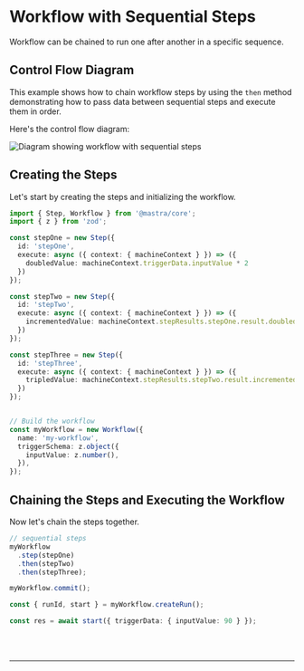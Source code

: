
# Workflow with Sequential Steps

Workflow can be chained to run one after another in a specific sequence.

## Control Flow Diagram

This example shows how to chain workflow steps by using the `then` method demonstrating how to pass data between sequential steps and execute them in order.

Here's the control flow diagram:

<img src="/sequential-chains.png" alt="Diagram showing workflow with sequential steps" width={600} />

## Creating the Steps

Let's start by creating the steps and initializing the workflow.

```ts showLineNumbers copy
import { Step, Workflow } from '@mastra/core';
import { z } from 'zod';

const stepOne = new Step({
  id: 'stepOne',
  execute: async ({ context: { machineContext } }) => ({
    doubledValue: machineContext.triggerData.inputValue * 2 
  })
});

const stepTwo = new Step({
  id: 'stepTwo',
  execute: async ({ context: { machineContext } }) => ({
    incrementedValue: machineContext.stepResults.stepOne.result.doubledValue + 1
  })
});

const stepThree = new Step({
  id: 'stepThree',
  execute: async ({ context: { machineContext } }) => ({
    tripledValue: machineContext.stepResults.stepTwo.result.incrementedValue * 3
  })
});


// Build the workflow
const myWorkflow = new Workflow({
  name: 'my-workflow',
  triggerSchema: z.object({
    inputValue: z.number(),
  }),
});
```

## Chaining the Steps and Executing the Workflow

Now let's chain the steps together.

```ts showLineNumbers copy
// sequential steps
myWorkflow
  .step(stepOne)
  .then(stepTwo)
  .then(stepThree);

myWorkflow.commit();

const { runId, start } = myWorkflow.createRun();

const res = await start({ triggerData: { inputValue: 90 } });
```

<br />
<br />
<hr className="dark:border-[#404040] border-gray-300" />
<br />
<br />
<GithubLink
  link={'https://github.com/mastra-ai/mastra/blob/main/examples/basics/workflows/workflow-with-sequential-steps'}
/>
